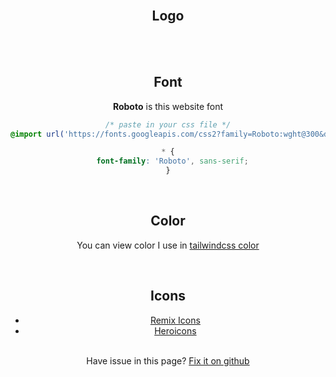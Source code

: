 
<Head title="Brand" />
<Navbar lantoshow={langenus} pathname="en-us" page="/brand" />
<Header title="Brand" description="View and Download our logo font or color!" />
<Layout>
<br />

## Logo

<Logo />

<br />
<br />

## Font

<b className="text-black dark:text-white">Roboto</b> is this website font

```css
/* paste in your css file */
@import url('https://fonts.googleapis.com/css2?family=Roboto:wght@300&display=swap');

* {
  font-family: 'Roboto', sans-serif;
}
```

<br />

## Color

You can view color I use in [tailwindcss color](https://tailwindcss.com/docs/customizing-colors)

<br />

## Icons

- [Remix Icons](https://remixicon.com/)
- [Heroicons](https://heroicons.com/)

\
Have issue in this page? [Fix it on github](https://github.com/ronnapatp/ronnapat.com/edit/main/pages/en-us/brand.mdx)
</Layout>
<Footer paht="en-us" />

